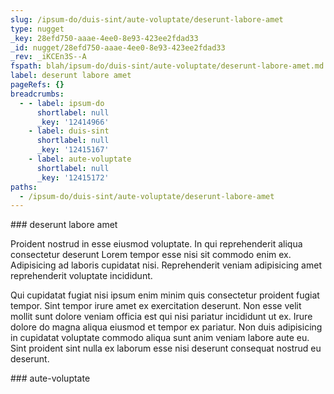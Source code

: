 ```yaml
---
slug: /ipsum-do/duis-sint/aute-voluptate/deserunt-labore-amet
type: nugget
_key: 28efd750-aaae-4ee0-8e93-423ee2fdad33
_id: nugget/28efd750-aaae-4ee0-8e93-423ee2fdad33
_rev: _iKCEn3S--A
fspath: blah/ipsum-do/duis-sint/aute-voluptate/deserunt-labore-amet.md
label: deserunt labore amet
pageRefs: {}
breadcrumbs:
  - - label: ipsum-do
      shortlabel: null
      _key: '12414966'
    - label: duis-sint
      shortlabel: null
      _key: '12415167'
    - label: aute-voluptate
      shortlabel: null
      _key: '12415172'
paths:
  - /ipsum-do/duis-sint/aute-voluptate/deserunt-labore-amet
---
```


<NuggetArea>
<Nugget slug="/ipsum-do/duis-sint/aute-voluptate/deserunt-labore-amet" type="nugget" _key="28efd750-aaae-4ee0-8e93-423ee2fdad33" _id="nugget/28efd750-aaae-4ee0-8e93-423ee2fdad33" _rev="_iKCEn3S--A" fspath="blah/ipsum-do/duis-sint/aute-voluptate/deserunt-labore-amet.md" label="deserunt labore amet" paths="/ipsum-do/duis-sint/aute-voluptate/deserunt-labore-amet">
<NuggetBody>
### deserunt labore amet

Proident nostrud in esse eiusmod voluptate. In qui reprehenderit aliqua consectetur deserunt Lorem tempor esse nisi sit commodo enim ex. Adipisicing ad laboris cupidatat nisi. Reprehenderit veniam adipisicing amet reprehenderit voluptate incididunt.

Qui cupidatat fugiat nisi ipsum enim minim quis consectetur proident fugiat tempor. Sint tempor irure amet ex exercitation deserunt. Non esse velit mollit sunt dolore veniam officia est qui nisi pariatur incididunt ut ex. Irure dolore do magna aliqua eiusmod et tempor ex pariatur. Non duis adipisicing in cupidatat voluptate commodo aliqua sunt anim veniam labore aute eu. Sint proident sint nulla ex laborum esse nisi deserunt consequat nostrud eu deserunt.

</NuggetBody>
<Breadcrumbs>
<Crumbs>
<Crumb _key="12414966" label="ipsum-do" /><Crumb _key="12415167" label="duis-sint" /><Crumb _key="12415172" label="aute-voluptate" />
</Crumbs>
</Breadcrumbs>
</Nugget>

<NuggetsInbound>
</NuggetsInbound>
<NuggetsOutbound>
</NuggetsOutbound>
</NuggetArea>
<PassagesInbound>
<Passage direction="inbound" type="passage" _key="12415172" _id="passage/12415172" _rev="_iKCEn3S---" label="aute-voluptate" passage="aute-voluptate" fspath="blah/ipsum-do/duis-sint/aute-voluptate" paths="/ipsum-do/duis-sint/aute-voluptate" slug="/ipsum-do/duis-sint/aute-voluptate">
<NuggetBody>
### aute-voluptate

</NuggetBody>
<Breadcrumbs>
<Crumbs>
<Crumb _key="12414966" label="ipsum-do" /><Crumb _key="12415167" label="duis-sint" />
</Crumbs>
</Breadcrumbs>
</Passage>

</PassagesInbound>
<PassagesOutbound>
</PassagesOutbound>
